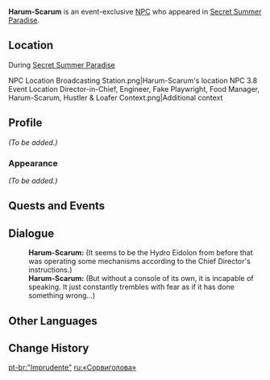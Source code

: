 {{Meta
<!-- Remove this template after adding the missing info -->
|missing_NPC_profile  = yes
}}
{{Character Infobox
|type             = Event NPC
|image            = Hydro Eidolon.png
|region           = Sumeru
|location         = Veluriyam Mirage
|affiliation      = Hydro Eidolon
|title            = Fingers Crossed
}}
'''Harum-Scarum''' is an event-exclusive [[NPC]] who appeared in [[Secret Summer Paradise]].

==Location==
;During [[Secret Summer Paradise]]
<gallery>
NPC Location Broadcasting Station.png|Harum-Scarum's location
NPC 3.8 Event Location Director-in-Chief, Engineer, Fake Playwright, Food Manager, Harum-Scarum, Hustler & Loafer Context.png|Additional context
</gallery>

==Profile==
<!--Detailed story/lore information goes here.-->
''(To be added.)''

===Appearance===
<!--Keep appearance section short and concise. Limit to 2 paragraphs with 3-4 sentences each.-->
''(To be added.)''

==Quests and Events==
{{Quests and Events}}

==Dialogue==
{{Dialogue Start}}
:'''Harum-Scarum:''' (It seems to be the Hydro Eidolon from before that was operating some mechanisms according to the Chief Director's instructions.)
:'''Harum-Scarum:''' (But without a console of its own, it is incapable of speaking. It just constantly trembles with fear as if it has done something wrong...)
{{Dialogue End}}
<!--
==Trivia==
* 
-->
==Other Languages==
{{Other Languages|default_hidden=1
|en      = Harum-Scarum
|zhs     = 「大冒失」
|zhs_rm  = "Dà-Màoshī"
|zht     = 「大冒失」
|zht_rm  = "Dà-Màoshī"
|ja      = 「あわてん坊」
|ja_rm   = "Awatenbou"
|ko      = 「덜렁쟁이」
|es      = Temeracio
|fr      = «&nbsp;Téméraire&nbsp;»
|ru      = «Сорвиголова»
|th      = "จอมเลินเล่อ"
|th_rm   = 
|vi      = "Liều Lĩnh"
|de      = „Draufgänger“
|id      = "Si Ceroboh"
|pt      = "Imprudente"
|tr      = Patavatsız
|it      = Scavezzacollo
}}

==Change History==
{{Change History|3.8}}
<!--
==References==
{{Reflist}}
-->

[[pt-br:"Imprudente"]]
[[ru:«Сорвиголова»]]